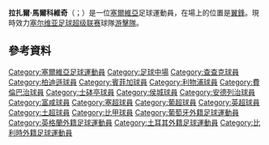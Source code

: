 {{noteTA|G1=Football|G2=EPL|G3=uefa|G4=liverpoolfc
|1=zh-hant:拉扎爾;zh-hk:拿沙
|2=zh-hant:馬爾科維奇;zh-hk:馬高域}}
{{Infobox football biography
| name           = 拉扎爾·馬爾科維奇<br />Lazar Marković
| image          = Lazar Markovic in Bangkok (19714140242).jpg
| caption        = 馬高域在2015年於[[利物浦足球俱乐部|利物浦]]
| fullname       = Lazar Marković<ref name="Premier League Clubs submit Squad Lists">{{cite news|title=Premier League Clubs submit Squad Lists|url=http://www.premierleague.com/content/dam/premierleague/site-content/News/publications/squad-lists/Premier-League-squad-lists-September-2014.pdf|publisher=Premier League|format=PDF|date=3 September 2014|page=21|archiveurl=https://web.archive.org/web/20141022192726/http://www.premierleague.com/content/dam/premierleague/site-content/News/publications/squad-lists/Premier-League-squad-lists-September-2014.pdf|archivedate=22 October 2014}}</ref>
| birth_date     = {{birth date and age|1994|3|2|df=y}}
| birth_place    = [[塞爾維亞和黑山|塞爾維亞]][[查查克|查查克]]
| height         = {{height|m=1.75}}<ref>{{cite web|url=http://www.premierleague.com/en-gb/players/profile.overview.html/lazar-markovic|title=Premier League Player Profile Lazar Markovic|author=<!--Staff writer(s); no by-line.-->|date=2014|website=Premier League|publisher=Barclays Premier League|accessdate=7 January 2015|archive-date=2015-02-24|archive-url=https://web.archive.org/web/20150224110536/https://www.premierleague.com/en-gb/players/profile.overview.html/lazar-markovic|dead-url=yes}}</ref>
| position       = [[中场#翼鋒|翼鋒]] 
| currentclub    = [[游擊隊足球俱樂部|游擊隊]]
| clubnumber     = 50
| youthyears1    = 
| youthclubs1    = [[查查克足球俱樂部|查查克]]
| youthyears2    = 2006–2011
| youthclubs2    = [[游擊隊足球俱樂部|游擊隊]]
| years1         = 2011–2013 | clubs1 = [[游擊隊足球俱樂部|游擊隊]]     | caps1 = 46 | goals1 = 13
| years2         = 2013–2014 | clubs2 = [[里斯本與本菲卡體育俱樂部|本菲卡]]     | caps2 = 26 | goals2 = 5
| years3         = 2014–2019     | clubs3 = [[利物浦足球俱乐部|利物浦]] | caps3 = 19 | goals3 = 2
| years4         = 2015–2016  | clubs4 = → [[費倫巴治體育會|費倫巴治]] | caps4 = 14 | goals4 = 0
| years5         = 2016–2017 | clubs5 = → [[葡萄牙体育俱乐部|体育CP]] | caps5 = 6 | goals5 = 1
| years6         = 2017
| clubs6 = → [[赫尔城足球俱乐部|赫尔城]]
| caps6 = 12
| goals6 = 2
| years7         = 2018
| clubs7 = → [[皇家安德列治體育會|安德列治]]
| caps7 = 8
| goals7 = 1
| years8         = 2019
| clubs8         = [[富勒姆足球俱乐部|富勒姆]]
| caps8          = 1
| goals8         = 0
| years9         = 2019–
| clubs9         = [[游擊隊足球俱樂部|游擊隊]]
| caps9          = 1
| goals9         = 1
| nationalyears1 = 2009–2011
| nationalteam1  = 塞爾維亞U17<ref name=UEFA>Only official [[UEFA|UEFA]] matches included</ref> | nationalcaps1 = 8 | nationalgoals1 = 0
| nationalyears2 = 2011–2016
| nationalteam2  = [[塞爾維亞21歲以下國家足球隊|塞爾維亞U21]]<ref name=UEFA/>
| nationalcaps2  = 2
| nationalgoals2 = 0
| nationalyears3 = 2012–
| nationalteam3  = [[塞爾維亞國家足球隊|塞爾維亞]]
| nationalcaps3  = 22
| nationalgoals3 = 3
| club-update    = 31 January 2019
| nationalteam-update = 20 November 2018
}}

'''拉扎爾·馬爾科維奇'''（{{lang-sr|Лазар Марковић}}；{{bd|1994年|3月2日}}）是一位[[塞爾維亞|塞爾維亞]]足球運動員，在場上的位置是[[中场#翼鋒|翼鋒]]。現時效力[[塞尔维亚足球超级联赛|塞尔维亚足球超级联赛]]球隊[[游擊隊足球俱樂部|游擊隊]]。

==參考資料==
{{Reflist}}

{{DEFAULTSORT:Markovic, Lazar}}
[[Category:塞爾維亞足球運動員|Category:塞爾維亞足球運動員]]
[[Category:足球中場|Category:足球中場]]
[[Category:查查克球員|Category:查查克球員]]
[[Category:柏迪遜球員|Category:柏迪遜球員]]
[[Category:賓菲加球員|Category:賓菲加球員]]
[[Category:利物浦球員|Category:利物浦球員]]
[[Category:費倫巴治球員|Category:費倫巴治球員]]
[[Category:士砵亭球員|Category:士砵亭球員]]
[[Category:侯城球員|Category:侯城球員]]
[[Category:安德列治球員|Category:安德列治球員]]
[[Category:富咸球員|Category:富咸球員]]
[[Category:塞超球員|Category:塞超球員]]
[[Category:葡超球員|Category:葡超球員]]
[[Category:英超球員|Category:英超球員]]
[[Category:土超球員|Category:土超球員]]
[[Category:比甲球員|Category:比甲球員]]
[[Category:葡萄牙外籍足球運動員|Category:葡萄牙外籍足球運動員]]
[[Category:英格蘭外籍足球運動員|Category:英格蘭外籍足球運動員]]
[[Category:土耳其外籍足球運動員|Category:土耳其外籍足球運動員]]
[[Category:比利時外籍足球運動員|Category:比利時外籍足球運動員]]